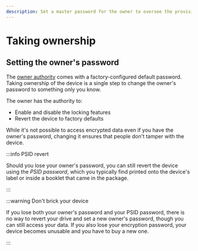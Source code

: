 ```yaml
---
description: Set a master password for the owner to oversee the provisioning of the drive. The owner can enable locking & encryption, and factory reset the drive.
---
```


# Taking ownership

## Setting the owner's password

The [owner authority](/docs/overview/the_tcg_spec#the-opal-opalite-pyrite-and-ruby-sscs) comes with a factory-configured default password. Taking ownership of the device is a single step to change the owner's password to something only you know.

The owner has the authority to:
- Enable and disable the locking features
- Revert the device to factory defaults

While it's not possible to access encrypted data even if you have the owner's password, changing it ensures that people don't tamper with the device.

:::info PSID revert

Should you lose your owner's password, you can still revert the device using the *PSID password*, which you typically find printed onto the device's label or inside a booklet that came in the package.

:::

:::warning Don't brick your device

If you lose both your owner's password and your PSID password, there is no way to revert your drive and set a new owner's password, though you can still access your data. If you also lose your encryption password, your device becomes unusable and you have to buy a new one.

:::